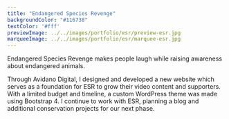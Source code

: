 ```yaml
---
title: "Endangered Species Revenge"
backgroundColor: "#116738"
textColor: '#fff'
previewImage: ../../images/portfolio/esr/preview-esr.jpg
marqueeImage: ../../images/portfolio/esr/marquee-esr.jpg
---
```


<IntroBlock>

Endangered Species Revenge makes people laugh while raising awareness about endangered animals. 

</IntroBlock>

<TextBlock>

Through Avidano Digital, I designed and developed a new website which serves as a foundation for ESR to grow their video content and supporters. With a limited budget and timeline, a custom WordPress theme was made using Bootstrap 4. I continue to work with ESR, planning a blog and additional conservation projects for our next phase.

</TextBlock>

<LiveProjectLink linkURL="https://esrevenge.org/" />